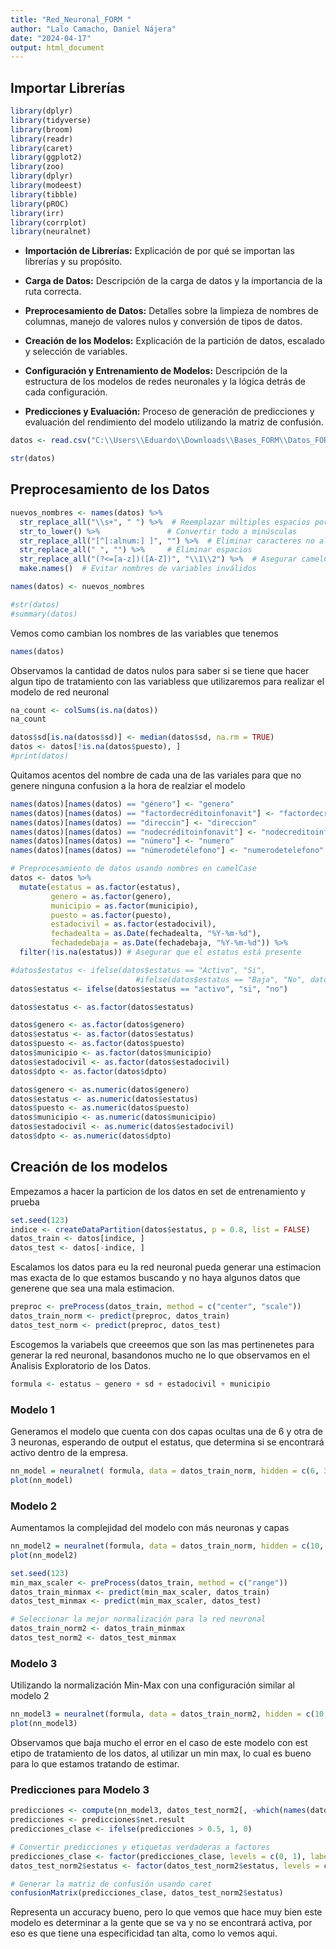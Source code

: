 ---
title: "Red_Neuronal_FORM "
author: "Lalo Camacho, Daniel Nájera"
date: "2024-04-17"
output: html_document
---

## Importar Librerías

```{r warning=FALSE, message=FALSE}
library(dplyr)
library(tidyverse) 
library(broom)
library(readr)
library(caret)
library(ggplot2)
library(zoo)
library(dplyr)
library(modeest)
library(tibble)
library(pROC)
library(irr)
library(corrplot)
library(neuralnet)
```
 
 
* **Importación de Librerías:** Explicación de por qué se importan las librerías y su propósito.

* **Carga de Datos:** Descripción de la carga de datos y la importancia de la ruta correcta.

* **Preprocesamiento de Datos:** Detalles sobre la limpieza de nombres de columnas, manejo de valores nulos y conversión de tipos de datos.

* **Creación de los Modelos:** Explicación de la partición de datos, escalado y selección de variables.

* **Configuración y Entrenamiento de Modelos:** Descripción de la estructura de los modelos de redes neuronales y la lógica detrás de cada configuración.

* **Predicciones y Evaluación:** Proceso de generación de predicciones y evaluación del rendimiento del modelo utilizando la matriz de confusión.


```{r warning=FALSE, message=FALSE}
datos <- read.csv("C:\\Users\\Eduardo\\Downloads\\Bases_FORM\\Datos_FORM_RH_FJ2024.csv")
```

```{r warning=FALSE, message=FALSE}
str(datos)
```

## Preprocesamiento de los Datos

```{r warning=FALSE, message=FALSE}
nuevos_nombres <- names(datos) %>%
  str_replace_all("\\s+", " ") %>%  # Reemplazar múltiples espacios por uno solo
  str_to_lower() %>%               # Convertir todo a minúsculas
  str_replace_all("[^[:alnum:] ]", "") %>%  # Eliminar caracteres no alfanuméricos
  str_replace_all(" ", "") %>%     # Eliminar espacios
  str_replace_all("(?<=[a-z])([A-Z])", "\\1\\2") %>%  # Asegurar camelCase
  make.names()  # Evitar nombres de variables inválidos

names(datos) <- nuevos_nombres


```

```{r warning=FALSE, message=FALSE}
#str(datos)
#summary(datos)
```


Vemos como cambian los nombres de las variables que tenemos

```{r warning=FALSE, message=FALSE}
names(datos)
```


Observamos la cantidad de datos nulos para saber si se tiene que hacer algun tipo de tratamiento con las variabless que utilizaremos para realizar el modelo de red neuronal

```{r warning=FALSE, message=FALSE}
na_count <- colSums(is.na(datos))
na_count
```



```{r warning=FALSE, message=FALSE}
datos$sd[is.na(datos$sd)] <- median(datos$sd, na.rm = TRUE)
datos <- datos[!is.na(datos$puesto), ]
#print(datos)
```

Quitamos acentos del nombre de cada una de las variales para que no genere ninguna confusion a la hora de realziar el modelo

```{r warning=FALSE, message=FALSE}
names(datos)[names(datos) == "género"] <- "genero"
names(datos)[names(datos) == "factordecréditoinfonavit"] <- "factordecreditoinfonavit"
names(datos)[names(datos) == "direccin"] <- "direccion"
names(datos)[names(datos) == "nodecréditoinfonavit"] <- "nodecreditoinfonavit"
names(datos)[names(datos) == "número"] <- "numero"
names(datos)[names(datos) == "númerodetélefono"] <- "numerodetelefono"
```

```{r warning=FALSE, message=FALSE}
# Preprocesamiento de datos usando nombres en camelCase
datos <- datos %>%
  mutate(estatus = as.factor(estatus),
         genero = as.factor(genero),
         municipio = as.factor(municipio),
         puesto = as.factor(puesto),
         estadocivil = as.factor(estadocivil),
         fechadealta = as.Date(fechadealta, "%Y-%m-%d"),
         fechadedebaja = as.Date(fechadebaja, "%Y-%m-%d")) %>%
  filter(!is.na(estatus)) # Asegurar que el estatus está presente

#datos$estatus <- ifelse(datos$estatus == "Activo", "Si", 
                            #ifelse(datos$estatus == "Baja", "No", datos$estatus))
datos$estatus <- ifelse(datos$estatus == "activo", "si", "no")

datos$estatus <- as.factor(datos$estatus)

```

```{r warning=FALSE, message=FALSE}
datos$genero <- as.factor(datos$genero)
datos$estatus <- as.factor(datos$estatus)
datos$puesto <- as.factor(datos$puesto)
datos$municipio <- as.factor(datos$municipio)
datos$estadocivil <- as.factor(datos$estadocivil)
datos$dpto <- as.factor(datos$dpto)

datos$genero <- as.numeric(datos$genero)
datos$estatus <- as.numeric(datos$estatus)
datos$puesto <- as.numeric(datos$puesto)
datos$municipio <- as.numeric(datos$municipio)
datos$estadocivil <- as.numeric(datos$estadocivil)
datos$dpto <- as.numeric(datos$dpto)

```

## Creación de los modelos

Empezamos a hacer la particion de los datos en set de entrenamiento y prueba

```{r warning=FALSE, message=FALSE}
set.seed(123)
indice <- createDataPartition(datos$estatus, p = 0.8, list = FALSE)
datos_train <- datos[indice, ]
datos_test <- datos[-indice, ]
```


Escalamos los datos para eu la red neuronal pueda generar una estimacion mas exacta de lo que estamos buscando y no haya algunos datos que generene que sea una mala estimacion.

```{r warning=FALSE, message=FALSE}
preproc <- preProcess(datos_train, method = c("center", "scale"))
datos_train_norm <- predict(preproc, datos_train)
datos_test_norm <- predict(preproc, datos_test)
```


Escogemos la variabels que creeemos que son las mas pertinenetes para generar la red neuronal, basandonos mucho ne lo que observamos en el Analisis Exploratorio de los Datos.

```{r warning=FALSE, message=FALSE}
formula <- estatus ~ genero + sd + estadocivil + municipio
```



### Modelo 1

Generamos el modelo que cuenta con dos capas ocultas una de 6 y otra de 3 neuronas, esperando de output el estatus, que determina si se encontrará activo dentro de la empresa.

```{r }
nn_model = neuralnet( formula, data = datos_train_norm, hidden = c(6, 3), linear.output = FALSE, lifesign = 'minimal')
plot(nn_model)
```

### Modelo 2

Aumentamos la complejidad del modelo con más neuronas y capas

```{r}
nn_model2 = neuralnet(formula, data = datos_train_norm, hidden = c(10, 5), linear.output = FALSE, lifesign = 'minimal', act.fct = "logistic")
plot(nn_model2)
```


```{r}
set.seed(123)
min_max_scaler <- preProcess(datos_train, method = c("range"))
datos_train_minmax <- predict(min_max_scaler, datos_train)
datos_test_minmax <- predict(min_max_scaler, datos_test)
```

```{r}
# Seleccionar la mejor normalización para la red neuronal
datos_train_norm2 <- datos_train_minmax
datos_test_norm2 <- datos_test_minmax
```

### Modelo 3

Utilizando la normalización Min-Max con una configuración similar al modelo 2

```{r}
nn_model3 = neuralnet(formula, data = datos_train_norm2, hidden = c(10, 5), linear.output = FALSE, lifesign = 'minimal', act.fct = "logistic")
plot(nn_model3)
```


Observamos que baja mucho el error en el caso de este modelo con est etipo de tratamiento de los datos, al utilizar un min max, lo cual es bueno para lo que estamos tratando de estimar.



### Predicciones para Modelo 3


```{r warning=FALSE, message=FALSE}
predicciones <- compute(nn_model3, datos_test_norm2[, -which(names(datos_test_norm2) == "estatus")])
predicciones <- predicciones$net.result
predicciones_clase <- ifelse(predicciones > 0.5, 1, 0)

# Convertir predicciones y etiquetas verdaderas a factores
predicciones_clase <- factor(predicciones_clase, levels = c(0, 1), labels = c("no", "si"))
datos_test_norm2$estatus <- factor(datos_test_norm2$estatus, levels = c(0, 1), labels = c("no", "si"))

# Generar la matriz de confusión usando caret
confusionMatrix(predicciones_clase, datos_test_norm2$estatus)
```

Representa un accuracy bueno, pero lo que vemos que hace muy bien este modelo es determinar a la gente que se va y no se encontrará activa, por eso es que tiene una especificidad tan alta, como lo vemos aqui.